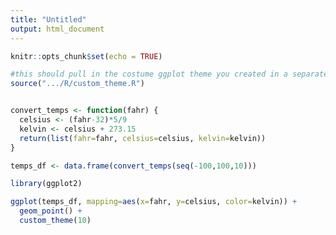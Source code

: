 ```yaml
---
title: "Untitled"
output: html_document
---
```


```r
knitr::opts_chunk$set(echo = TRUE)
```

```r

#this should pull in the costume ggplot theme you created in a separate R script 
source(".../R/custom_theme.R")


convert_temps <- function(fahr) {
  celsius <- (fahr-32)*5/9
  kelvin <- celsius + 273.15
  return(list(fahr=fahr, celsius=celsius, kelvin=kelvin))
}

temps_df <- data.frame(convert_temps(seq(-100,100,10))) 

library(ggplot2)

ggplot(temps_df, mapping=aes(x=fahr, y=celsius, color=kelvin)) +
  geom_point() +
  custom_theme(10)
```